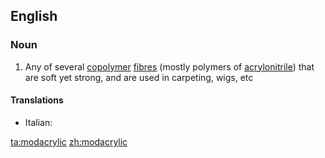 ==English==

===Noun===
{{wikipedia}}
{{en-noun}}

# Any of several [[copolymer]] [[fibre]]s (mostly polymers of [[acrylonitrile]]) that are soft yet strong, and are used in carpeting, wigs, etc

====Translations====
{{trans-top|fibre}}
* Italian: {{t-|it|modacrilica|f}}
{{trans-mid}}

{{trans-bottom}}

[[ta:modacrylic]]
[[zh:modacrylic]]